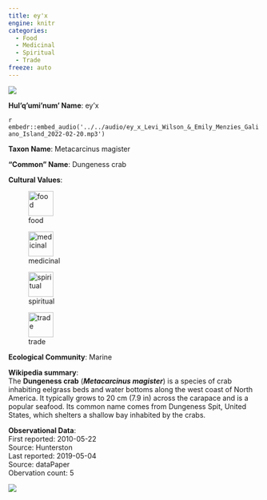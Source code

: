 ```yaml
---
title: ey'x
engine: knitr
categories:
  - Food
  - Medicinal
  - Spiritual
  - Trade
freeze: auto
---
```

![](https://inaturalist-open-data.s3.amazonaws.com/photos/138356832/medium.jpeg){fig-alt="ey'x - Dungeness crab"}

**Hul'q'umi'num' Name**: ey'x

`r embedr::embed_audio('../../audio/ey_x_Levi_Wilson_&_Emily_Menzies_Galiano_Island_2022-02-20.mp3')`

**Taxon Name**: Metacarcinus magister

**"Common" Name**: Dungeness crab

**Cultural Values**:  

::: {layout-nrow=1 style="width:60%"}
![food](/files/food.svg){width=50px}

![medicinal](/files/medicinal.svg){width=50px}

![spiritual](/files/spiritual.svg){width=50px}

![trade](/files/trade.svg){width=50px}
:::

**Ecological Community**: Marine

**Wikipedia summary**:  
The <b>Dungeness crab</b> (<i><b>Metacarcinus magister</b></i>) is a species of crab inhabiting eelgrass beds and water bottoms along the west coast of North America. It typically grows to 20&#160;cm (7.9&#160;in) across the carapace and is a popular seafood. Its common name comes from Dungeness Spit, United States, which shelters a shallow bay inhabited by the crabs.</p>




**Observational Data**:   
First reported: 2010-05-22  
Source: Hunterston  
Last reported: 2019-05-04  
Source: dataPaper  
Obervation count: 5

![](community_dist.png)
